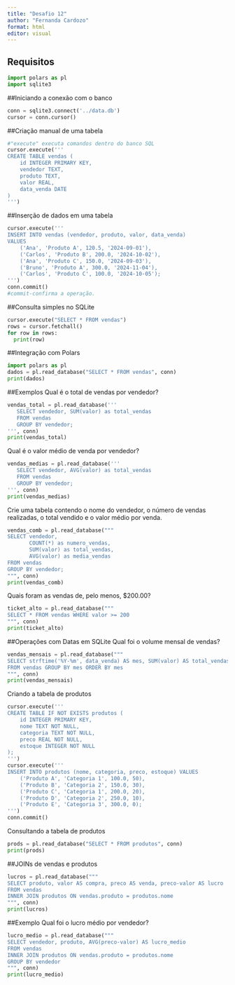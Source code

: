 ---
title: "Desafio 12"
author: "Fernanda Cardozo"
format: html
editor: visual
---

## Requisitos
```{python}
import polars as pl
import sqlite3
```
##Iniciando a conexão com o banco
```{python}
conn = sqlite3.connect('../data.db')
cursor = conn.cursor()
```
##Criação manual de uma tabela
```{python}
#"execute" executa comandos dentro do banco SQL
cursor.execute('''
CREATE TABLE vendas (
    id INTEGER PRIMARY KEY,
    vendedor TEXT,
    produto TEXT,
    valor REAL,
    data_venda DATE
)
''')
```
##Inserção de dados em uma tabela
```{python}
cursor.execute('''
INSERT INTO vendas (vendedor, produto, valor, data_venda)
VALUES
    ('Ana', 'Produto A', 120.5, '2024-09-01'),
    ('Carlos', 'Produto B', 200.0, '2024-10-02'),
    ('Ana', 'Produto C', 150.0, '2024-09-03'),
    ('Bruno', 'Produto A', 300.0, '2024-11-04'),
    ('Carlos', 'Produto C', 100.0, '2024-10-05');
''')
conn.commit() 
#commit-confirma a operação.
```
##Consulta simples no SQLite
```{python}
cursor.execute("SELECT * FROM vendas")
rows = cursor.fetchall()
for row in rows:
  print(row)
```
##Integração com Polars
```{python}
import polars as pl
dados = pl.read_database("SELECT * FROM vendas", conn)
print(dados)
```
##Exemplos
Qual é o total de vendas por vendedor?
```{python}
vendas_total = pl.read_database('''
   SELECT vendedor, SUM(valor) as total_vendas
   FROM vendas
   GROUP BY vendedor;
''', conn)
print(vendas_total)
```
Qual é o valor médio de venda por vendedor?
```{python}
vendas_medias = pl.read_database('''
   SELECT vendedor, AVG(valor) as total_vendas
   FROM vendas
   GROUP BY vendedor;
''', conn)
print(vendas_medias)
```
Crie uma tabela contendo o nome do vendedor, o número de vendas realizadas, o total vendido e o valor médio por venda.
```{python}
vendas_comb = pl.read_database("""
SELECT vendedor, 
       COUNT(*) as numero_vendas,
       SUM(valor) as total_vendas, 
       AVG(valor) as media_vendas
FROM vendas
GROUP BY vendedor;
""", conn)
print(vendas_comb)
```
Quais foram as vendas de, pelo menos, $200.00?
```{python}
ticket_alto = pl.read_database("""
SELECT * FROM vendas WHERE valor >= 200
""", conn)
print(ticket_alto)
```
##Operações com Datas em SQLite
Qual foi o volume mensal de vendas?
```{python}
vendas_mensais = pl.read_database("""
SELECT strftime('%Y-%m', data_venda) AS mes, SUM(valor) AS total_vendas
FROM vendas GROUP BY mes ORDER BY mes
""", conn)
print(vendas_mensais)
```
Criando a tabela de produtos
```{python}
cursor.execute('''
CREATE TABLE IF NOT EXISTS produtos (
    id INTEGER PRIMARY KEY,
    nome TEXT NOT NULL,
    categoria TEXT NOT NULL,
    preco REAL NOT NULL,
    estoque INTEGER NOT NULL
);
''')
cursor.execute('''
INSERT INTO produtos (nome, categoria, preco, estoque) VALUES
    ('Produto A', 'Categoria 1', 100.0, 50),
    ('Produto B', 'Categoria 2', 150.0, 30),
    ('Produto C', 'Categoria 1', 200.0, 20),
    ('Produto D', 'Categoria 2', 250.0, 10),
    ('Produto E', 'Categoria 3', 300.0, 0);
''')
conn.commit()
```
Consultando a tabela de produtos
```{python}
prods = pl.read_database("SELECT * FROM produtos", conn)
print(prods)
```
##JOINs de vendas e produtos
```{python}
lucros = pl.read_database("""
SELECT produto, valor AS compra, preco AS venda, preco-valor AS lucro
FROM vendas
INNER JOIN produtos ON vendas.produto = produtos.nome
""", conn)
print(lucros)
```
##Exemplo
Qual foi o lucro médio por vendedor?
```{python}
lucro_medio = pl.read_database("""
SELECT vendedor, produto, AVG(preco-valor) AS lucro_medio
FROM vendas
INNER JOIN produtos ON vendas.produto = produtos.nome
GROUP BY vendedor
""", conn)
print(lucro_medio)
```
